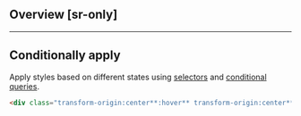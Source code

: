 ## Overview [sr-only]
<Overview/>

---

## Conditionally apply
Apply styles based on different states using [selectors](/guide/state-selectors) and [conditional queries](/guide/conditional-queries).
```html
<div class="transform-origin:center**:hover** transform-origin:center**@sm** transform-origin:center**@dark** transform-origin:center**@print**">…</div>
```

